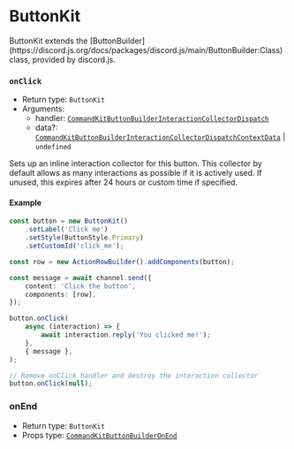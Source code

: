 
# ButtonKit

<Callout type="info">
    ButtonKit extends the
    [ButtonBuilder](https://discord.js.org/docs/packages/discord.js/main/ButtonBuilder:Class) class,
    provided by discord.js.
</Callout>

### `onClick`

-   Return type: `ButtonKit`
-   Arguments:
    -   handler: [`CommandKitButtonBuilderInteractionCollectorDispatch`](/docs/typedef/CommandKitButtonBuilderInteractionCollectorDispatch)
    -   data?: [`CommandKitButtonBuilderInteractionCollectorDispatchContextData`](/docs/typedef/CommandKitButtonBuilderInteractionCollectorDispatch) | `undefined`

Sets up an inline interaction collector for this button. This collector by default allows as many interactions as possible if it is actively used. If unused, this expires after 24 hours or custom time if specified.

#### Example

```ts
const button = new ButtonKit()
    .setLabel('Click me')
    .setStyle(ButtonStyle.Primary)
    .setCustomId('click_me');

const row = new ActionRowBuilder().addComponents(button);

const message = await channel.send({
    content: 'Click the button',
    components: [row],
});

button.onClick(
    async (interaction) => {
        await interaction.reply('You clicked me!');
    },
    { message },
);

// Remove onClick handler and destroy the interaction collector
button.onClick(null);
```

### onEnd

-   Return type: `ButtonKit`
-   Props type: [`CommandKitButtonBuilderOnEnd`](/docs/typedef/CommandKitButtonBuilderOnEnd)
